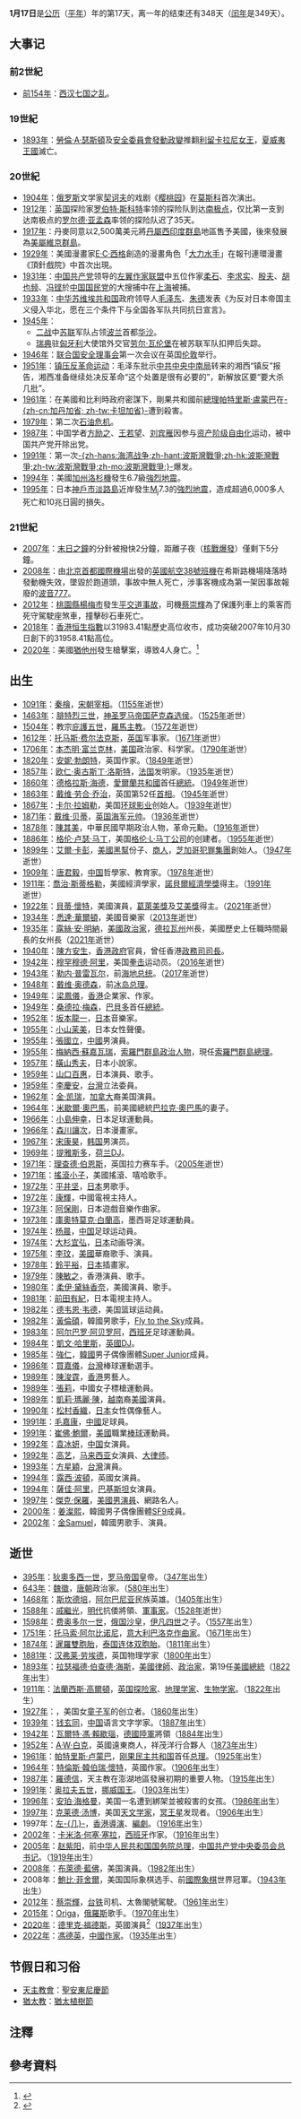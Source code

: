 {{DayInMonth|1}}

'''1月17日'''是[[公历|公历]]（[[平年|平年]]）年的第17天，离一年的结束还有348天（[[闰年|闰年]]是349天）。

== 大事记 ==
=== 前2世紀 ===
* [[前154年|前154年]]：[[西汉|西汉]][[七国之乱|七国之乱]]。

=== 19世紀===
* [[1893年|1893年]]：[[勞倫·A·瑟斯頓|勞倫·A·瑟斯頓]]及[[安全委員會_(夏威夷)|安全委員會]][[夏威夷王國的覆滅|發動政變]]推翻[[利留卡拉尼女王|利留卡拉尼女王]]，[[夏威夷王國|夏威夷王國]]滅亡。

=== 20世紀 ===
* [[1904年|1904年]]：[[俄罗斯|俄罗斯]]文学家[[安东·契诃夫|契诃夫]]的戏剧《[[樱桃园|樱桃园]]》在[[莫斯科|莫斯科]]首次演出。
* [[1912年|1912年]]：[[英国|英国]]探险家[[罗伯特·斯科特|罗伯特·斯科特]]率领的探险队到达[[南极点|南极点]]，仅比第一支到达南极点的[[罗尔德·亚孟森|罗尔德·亚孟森]]率领的探险队迟了35天。
* [[1917年|1917年]]：丹麥同意以2,500萬美元將[[丹屬西印度群島|丹屬西印度群島]]地區售予美國，後來發展為[[美屬維京群島|美屬維京群島]]。
* [[1929年|1929年]]：美國漫畫家[[E·C·西格|E·C·西格]]創造的漫畫角色「[[大力水手|大力水手]]」在報刊連環漫畫《頂針戲院》中首次出現。
* [[1931年|1931年]]：[[中国共产党|中国共产党]]领导的[[左翼作家联盟|左翼作家联盟]]中五位作家[[柔石|柔石]]、[[李求实|李求实]]、[[殷夫|殷夫]]、[[胡也频|胡也频]]、[[冯铿|冯铿]]於[[中国国民党|中国国民党]]的大搜捕中在[[上海|上海]]被捕。
* [[1933年|1933年]]：[[中华苏维埃共和国|中华苏维埃共和国]]政府领导人[[毛泽东|毛泽东]]、[[朱德|朱德]]发表《为反对日本帝国主义侵入华北，愿在三个条件下与全国各军队共同抗日宣言》。
* [[1945年|1945年]]：
**[[二战|二战]]中[[苏联|苏联]]军队占领[[波兰|波兰]]首都[[华沙|华沙]]。
**[[瑞典|瑞典]]驻[[匈牙利|匈牙利]]大使馆外交官[[拉乌尔·瓦伦贝格|劳尔·瓦伦堡]]在被苏联军队扣押后失踪。
* [[1946年|1946年]]：[[联合国安全理事会|联合国安全理事会]]第一次会议在英国[[伦敦|伦敦]]举行。
* [[1951年|1951年]]：[[镇压反革命运动|镇压反革命运动]]：毛泽东批示[[中共中央中南局|中共中央中南局]]转来的湘西“镇反”报告，湘西准备继续处决反革命“这个处置是很有必要的”，新解放区要“要大杀几批”。
* [[1961年|1961年]]：在美國和比利時政府密謀下，剛果共和國前[[剛果民主共和國國家元首列表|總理]][[帕特里斯·盧蒙巴|帕特里斯·盧蒙巴]]在[[加丹加省|-{zh-cn:加丹加省; zh-tw:卡坦加省}-]]遭到殺害。
* [[1979年|1979年]]：第二次[[石油危机|石油危机]]。
* [[1987年|1987年]]：中国学者[[方励之|方励之]]、[[王若望|王若望]]、[[刘宾雁|刘宾雁]]因参与[[资产阶级自由化|资产阶级自由化]]运动，被中国共产党开除出党。
* [[1991年|1991年]]：第一次[[波斯灣戰爭|-{zh-hans:海湾战争;zh-hant:波斯灣戰爭;zh-hk:波斯灣戰爭;zh-tw:波斯灣戰爭;zh-mo:波斯灣戰爭;}-]]爆发。
* [[1994年|1994年]]：美國[[加州|加州]][[洛杉機|洛杉機]]發生6.7級[[1994年北岭地震|強烈地震]]。
* [[1995年|1995年]]：日本[[神戶市|神戶市]][[淡路島|淡路島]]近岸發生[[日本氣象廳規模|M<sub>j</sub>]]7.3的[[阪神大地震|強烈地震]]，造成超過6,000多人死亡和10兆日圓的損失。

=== 21世紀 ===
* [[2007年|2007年]]：[[末日之鐘|末日之鐘]]的分針被撥快2分鐘，距離子夜（[[核戰爭|核戰爆發]]）僅剩下5分鐘。
* [[2008年|2008年]]：由[[北京首都國際機場|北京首都國際機場]]出發的[[英國航空38號班機事故|英國航空38號班機]]在希斯路機場降落時發動機失效，墜毀於跑道頭，事故中無人死亡，涉事客機成為第一架因事故報廢的[[波音777|波音777]]。
* [[2012年|2012年]]：[[桃園市|桃園縣]][[楊梅區|楊梅市]]發生[[臺鐵埔心平交道事故|平交道事故]]，司機[[蔡崇輝|蔡崇輝]]為了保護列車上的乘客而死守駕駛座煞車，撞擊砂石車死亡。
* [[2018年|2018年]]：[[香港|香港]][[恒生指數|恒生指數]]以31983.41點歷史高位收市，成功突破2007年10月30日創下的31958.41點高位。
* [[2020年|2020年]]：美國[[猶他州|猶他州]]發生槍擊案，導致4人身亡。<ref>{{cite web|url=https://std.stheadline.com/instant/articles/detail/1183501/即時-國際-美國猶他州發生槍擊案致4死-槍手已被捕|title=美國猶他州發生槍擊案致4死槍手已被捕|website=星島日報|date=2020-01-18|accessdate=2020-01-18}}</ref>

== 出生 ==
* [[1091年|1091年]]：[[秦檜|秦檜]]，[[宋朝|宋朝]][[宰相|宰相]]。（[[1155年|1155年]]逝世）
* [[1463年|1463年]]：[[腓特烈三世_(萨克森)|腓特烈三世]]，[[神圣罗马帝国|神圣罗马帝国]][[萨克森|萨克森]][[选侯|选侯]]。（[[1525年|1525年]]逝世）
* [[1504年|1504年]]：教宗[[庇護五世|庇護五世]]，[[羅馬主教|羅馬主教]]。（[[1572年|1572年]]逝世）
* [[1612年|1612年]]：[[托马斯·费尔法克斯|托马斯·费尔法克斯]]，[[英国|英国]]军事家。（[[1671年|1671年]]逝世）
* [[1706年|1706年]]：[[本杰明·富兰克林|本杰明·富兰克林]]，[[美国|美国]]政治家、科学家。（[[1790年|1790年]]逝世）
* [[1820年|1820年]]：[[安妮·勃朗特|安妮·勃朗特]]，英国作家。（[[1849年|1849年]]逝世）
* [[1857年|1857年]]：[[欧仁·奥古斯丁·洛斯特|欧仁·奥古斯丁·洛斯特]]，[[法国|法国]]发明家。（[[1935年|1935年]]逝世）
* [[1860年|1860年]]：[[德格拉斯·海德|德格拉斯·海德]]，[[愛爾蘭共和國|愛爾蘭共和國]]首任[[愛爾蘭共和國總統|總統]]。（[[1949年|1949年]]逝世）
* [[1863年|1863年]]：[[戴维·劳合·乔治|戴维·劳合·乔治]]，英国第52任[[英国首相|首相]]。（[[1945年|1945年]]逝世）
* [[1867年|1867年]]：[[卡尔·拉姆勒|卡尔·拉姆勒]]，美国[[环球影业|环球影业]]创始人。（[[1939年|1939年]]逝世）
* [[1871年|1871年]]：[[戴维·贝蒂|戴维·贝蒂]]，[[英国海军元帅|英国海军元帅]]。（[[1936年|1936年]]逝世）
* [[1878年|1878年]]：[[陳其美|陳其美]]，中華民國早期政治人物，革命元勳。（[[1916年|1916年]]逝世）
* [[1886年|1886年]]：[[格伦·卢瑟·马丁|格伦·卢瑟·马丁]]，美国[[格伦·L·马丁公司|格伦·L·马丁公司]]的创建者。（[[1955年|1955年]]逝世）
* [[1899年|1899年]]：[[艾爾·卡彭|艾爾·卡彭]]，[[美國|美國]][[黑幫|黑幫]]份子、[[商人|商人]]，[[芝加哥犯罪集團|芝加哥犯罪集團]]創始人。（[[1947年|1947年]]逝世）
* [[1909年|1909年]]：[[唐君毅|唐君毅]]，[[中国|中国]]哲學家、教育家。（[[1978年|1978年]]逝世）
* [[1911年|1911年]]：[[喬治·斯蒂格勒|喬治·斯蒂格勒]]，美國經濟學家，[[諾貝爾經濟學獎|諾貝爾經濟學獎]]得主。（[[1991年|1991年]]逝世）
* [[1922年|1922年]]：[[貝蒂·懷特|貝蒂·懷特]]，美國演員，[[葛萊美獎|葛萊美獎]]及[[艾美獎|艾美獎]]得主。（[[2021年|2021年]]逝世）
* [[1934年|1934年]]：[[悉達·華爾頓|悉達·華爾頓]]，美國音樂家（[[2013年|2013年]]逝世）
* [[1935年|1935年]]：[[露絲·安·明納|露絲·安·明納]]，[[美國|美國]][[政治家|政治家]]，[[德拉瓦州|德拉瓦州]]州長，美國歷史上任職時間最長的女州長（[[2021年|2021年]]逝世）
* [[1940年|1940年]]：[[陳方安生|陳方安生]]，[[香港政府|香港政府]]官員，曾任香港[[政務司司長|政務司司長]]。
* [[1942年|1942年]]：[[穆罕穆德·阿里|穆罕穆德·阿里]]，美国[[拳击|拳击]]运动员。（[[2016年|2016年]]逝世）
* [[1943年|1943年]]：[[勒内·普雷瓦尔|勒内·普雷瓦尔]]，前[[海地总统|海地总统]]。（[[2017年|2017年]]逝世）
* [[1948年|1948年]]：[[戴维·奥德森|戴维·奥德森]]，前[[冰岛总理|冰岛总理]]。
* [[1949年|1949年]]：[[梁鳳儀_(企業家)|梁鳳儀]]，[[香港|香港]]企業家、作家。
* [[1949年|1949年]]：[[桑德拉·梅森|桑德拉·梅森]]，[[巴貝多|巴貝多]]首任[[巴貝多總統|總統]]。
* [[1952年|1952年]]：[[坂本龍一|坂本龍一]]，[[日本|日本]]音樂家。
* [[1955年|1955年]]：[[小山茉美|小山茉美]]，日本女性聲優。
* [[1955年|1955年]]：[[張國立|張國立]]，[[中國|中國]]男演員。
* [[1955年|1955年]]：[[梅納西·索加瓦雷|梅納西·蘇嘉瓦瑞]]，[[索羅門群島|索羅門群島]][[政治人物|政治人物]]，現任[[索羅門群島總理|索羅門群島總理]]。
* [[1957年|1957年]]：[[橫山秀夫|橫山秀夫]]，日本小說家。
* [[1959年|1959年]]：[[山口百惠|山口百惠]]，日本演員、歌手。
* [[1959年|1959年]]：[[李慶安|李慶安]]，[[台灣|台灣]]立法委員。
* [[1962年|1962年]]：[[金·凯瑞|金·凯瑞]]，[[加拿大|加拿大]]裔美国演員。
* [[1964年|1964年]]：[[米歇爾·奧巴馬|米歇爾·奧巴馬]]，前美國總統[[巴拉克·奧巴馬|巴拉克·奧巴馬]]的妻子。
* [[1966年|1966年]]：[[小島伸幸|小島伸幸]]，日本足球運動員。
* [[1966年|1966年]]：[[森川讓次|森川讓次]]，日本漫畫家。
* [[1967年|1967年]]：[[宋康昊|宋康昊]]，[[韩国|韩国]]男演员。
* [[1969年|1969年]]：[[提雅斯多|提雅斯多]]，[[荷兰|荷兰]]DJ。
* [[1971年|1971年]]：[[理查德·伯恩斯|理查德·伯恩斯]]，英国拉力赛车手。（[[2005年|2005年]]逝世）
* [[1971年|1971年]]：[[搖滾小子|搖滾小子]]，美國搖滾、嘻哈歌手。
* [[1972年|1972年]]：[[平井坚|平井坚]]，[[日本|日本]]男歌手。
* [[1972年|1972年]]：[[康輝|康輝]]，中國電視主持人。
* [[1973年|1973年]]：[[阿保剛|阿保剛]]，日本遊戲音樂作曲家。
* [[1973年|1973年]]：[[庫奧特莫克·白蘭高|庫奧特莫克·白蘭高]]，墨西哥足球運動員。
* [[1974年|1974年]]：[[杨晨_(1974年)|杨晨]]，[[中国|中国]]足球运动員。
* [[1974年|1974年]]：[[大杉宜弘|大杉宜弘]]，[[日本|日本]]动画导演。
* [[1975年|1975年]]：[[李玟|李玟]]，[[美國|美國]]華裔歌手、演員。
* [[1978年|1978年]]：[[鈴平裕|鈴平裕]]，[[日本|日本]]插畫家。
* [[1979年|1979年]]：[[陳敏之|陳敏之]]，香港演員、歌手。
* [[1980年|1980年]]：[[柔伊·黛絲香奈|柔伊·黛絲香奈]]，美國演員、歌手。
* [[1981年|1981年]]：[[前田有紀|前田有紀]]，日本電視主持人。
* [[1982年|1982年]]：[[德韦恩·韦德|德韦恩·韦德]]，美国篮球运动員。
* [[1982年|1982年]]：[[黃倫碩|黃倫碩]]，韓國男歌手，[[Fly_to_the_Sky|Fly to the Sky]]成員。
* [[1983年|1983年]]：[[阿尔巴罗·阿贝罗阿|阿尔巴罗·阿贝罗阿]]，[[西班牙|西班牙]]足球運動員。
* [[1984年|1984年]]：[[凱文·哈里斯|凱文·哈里斯]]，[[英國|英國]]DJ。
* [[1985年|1985年]]：[[強仁|強仁]]，[[韓國|韓國]]男子偶像團體[[Super_Junior|Super Junior]]成員。
* [[1986年|1986年]]：[[買嘉儀|買嘉儀]]，[[台灣|台灣]]棒球運動選手。
* [[1989年|1989年]]：[[陳浚霆|陳浚霆]]，[[香港|香港]]男藝人。
* [[1989年|1989年]]：[[張莉_(田徑運動員)|張莉]]，中國女子標槍運動員。
* [[1989年|1989年]]：[[凱莉·瑪麗·陳|凱莉·瑪麗·陳]]，[[越南|越南]]裔[[美國|美國]]演員。
* [[1990年|1990年]]：[[松村香織|松村香織]]，[[日本|日本]]女性偶像藝人。
* [[1991年|1991年]]：[[毛嘉康|毛嘉康]]，[[中國|中國]]足球員。
* [[1991年|1991年]]：[[崔佛·鮑爾|崔佛·鮑爾]]，[[美國|美國]]職業[[棒球|棒球]]運動員。
* [[1992年|1992年]]：[[袁冰妍|袁冰妍]]，[[中国|中国]]女演員。
* [[1992年|1992年]]：[[高艺|高艺]]，[[马来西亚|马来西亚]]女演員、[[大律师|大律师]]。
* [[1993年|1993年]]：[[方星穎|方星穎]]，[[台灣|台灣]]演員。
* [[1994年|1994年]]：[[露西·波頓|露西·波頓]]，英國女演員。
* [[1994年|1994年]]：[[薩佳·阿里|薩佳·阿里]]，[[巴基斯坦|巴基斯坦]]女演員。
* [[1997年|1997年]]：[[傑克·保羅|傑克·保羅]]，[[美國|美國]][[男演員|男演員]]、網路名人。
* [[2000年|2000年]]：[[姜澯熙|姜澯熙]]，韓國男子偶像團體[[SF9|SF9]]成員。
* [[2002年|2002年]]：[[金Samuel|金Samuel]]，韓國男歌手、演員。

== 逝世 ==
* [[395年|395年]]：[[狄奧多西一世|狄奧多西一世]]，[[罗马帝国|罗马帝国]]皇帝。（[[347年|347年]]出生）
* [[643年|643年]]：[[魏徵|魏徵]]，[[唐朝|唐朝]]政治家。（[[580年|580年]]出生）
* [[1468年|1468年]]：[[斯坎德培|斯坎德培]]，[[阿尔巴尼亚|阿尔巴尼亚]]民族英雄。（[[1405年|1405年]]出生）
* [[1588年|1588年]]：[[戚繼光|戚繼光]]，[[明代|明代]]抗倭將領、[[軍事家|軍事家]]。（[[1528年|1528年]]逝世）
* [[1598年|1598年]]：[[费奥多尔一世|费奥多尔一世]]，[[俄国沙皇|俄国沙皇]]，[[伊凡四世|伊凡四世]]之子。（[[1557年|1557年]]出生）
* [[1751年|1751年]]：[[托马索·阿尔比诺尼|托马索·阿尔比诺尼]]，[[意大利|意大利]][[巴洛克|巴洛克]][[作曲家|作曲家]]。（[[1671年|1671年]]出生）
* [[1874年|1874年]]：[[暹羅雙胞胎|暹羅雙胞胎]]，[[泰国|泰国]][[連體嬰|连体]][[双胞胎|双胞胎]]。（[[1811年|1811年]]出生）
* [[1881年|1881年]]：[[汉弗莱·劳埃德|汉弗莱·劳埃德]]，英国物理学家（[[1800年|1800年]]出生）
* [[1893年|1893年]]：[[拉瑟福德·伯查德·海斯|拉瑟福德·伯查德·海斯]]，[[美國|美國]][[律師|律師]]、[[政治家|政治家]]，第19任[[美國總統|美國總統]]（[[1822年|1822年]]出生）
* [[1911年|1911年]]：[[法蘭西斯·高爾頓|法蘭西斯·高爾頓]]，[[英国|英国]][[探险家|探险家]]、[[地理学家|地理学家]]、[[生物学家|生物学家]]。（[[1822年|1822年]]出生）
* [[1927年|1927年]]：{{tsl|en|Juliette Gordon Low|朱丽叶·戈登·洛}}，美国女[[童子军|童子军]]的创立者。（[[1860年|1860年]]出生）
* [[1939年|1939年]]：[[钱玄同|钱玄同]]，[[中国|中国]]语言文字学家。（[[1887年|1887年]]出生）
* [[1942年|1942年]]：[[瓦爾特·馮·賴歇瑙|瓦爾特·馮·賴歇瑙]]，[[德國|德國]][[納粹德國陸軍|陸軍]]將領（[[1884年|1884年]]出生）
* [[1952年|1952年]]：[[A·W·白克|A·W·白克]]，英國遠東商人，祥茂洋行合夥人（[[1873年|1873年]]出生）
* [[1961年|1961年]]：[[帕特里斯·卢蒙巴|帕特里斯·卢蒙巴]]，[[刚果民主共和国|刚果民主共和国]]首任[[总理|总理]]。（[[1925年|1925年]]出生）
* [[1964年|1964年]]：[[特倫斯·韓伯瑞·懷特|特倫斯·韓伯瑞·懷特]]，英國作家。（[[1906年|1906年]]出生）
* [[1987年|1987年]]：[[羅德信|羅德信]]，天主教在澎湖地區發展初期的重要人物。（[[1915年|1915年]]出生）
* [[1991年|1991年]]：[[奥拉夫五世|奥拉夫五世]]，[[挪威国王|挪威国王]]。（[[1903年|1903年]]出生）
* [[1996年|1996年]]：[[安珀·海格曼|安珀·海格曼]]，美国一名遭到綁架並被殺害的女孩。（[[1986年|1986年]]出生）
* [[1997年|1997年]]：[[克莱德·汤博|克莱德·汤博]]，美国[[天文学家|天文学家]]，[[冥王星|冥王星]]发现者。（[[1906年|1906年]]出生）
* 1997年：[[左几|左-{几}-]]，[[香港|香港]][[導演|導演]]、[[編劇|編劇]]。（[[1916年|1916年]]出生）
* [[2002年|2002年]]：[[卡米洛·何塞·塞拉|卡米洛·何塞·塞拉]]，[[西班牙|西班牙]]作家。（[[1916年|1916年]]出生）
* [[2005年|2005年]]：[[赵紫阳|赵紫阳]]，前[[中华人民共和国国务院总理|中华人民共和国国务院总理]]，[[中国共产党中央委员会总书记|中国共产党中央委员会总书记]]。（[[1919年|1919年]]出生）
* [[2008年|2008年]]：[[布萊德·藍佛|布萊德·藍佛]]，美国演員。（[[1982年|1982年]]出生）
* 2008年：[[鮑比·菲舍爾|鮑比·菲舍爾]]，美国国际象棋选手、前[[國際象棋|國際象棋]]世界冠軍。（[[1943年|1943年]]出生）
* [[2012年|2012年]]：[[蔡崇輝|蔡崇輝]]，[[臺灣鐵路管理局|台铁]]司机、太魯閣號駕駛。（[[1961年|1961年]]出生）
* [[2015年|2015年]]：[[Origa|Origa]]，[[俄罗斯|俄羅斯]]歌手。（[[1970年|1970年]]出生）
* [[2020年|2020年]]：[[德里克·福德斯|德里克·福德斯]]，英國演員<ref>{{cite web|url=http://www.yulefm.com/news/2020-01-18/225402.html|title=演员福德斯因病离世，享年82岁|website=娱乐刊网|date=2020-01-18|accessdate=2020-01-19|archive-date=2020-11-10|archive-url=https://web.archive.org/web/20201110070158/http://www.yulefm.com/news/2020-01-18/225402.html|dead-url=no}}</ref>（[[1937年|1937年]]出生）
* [[2022年|2022年]]：[[馮德英|馮德英]]，[[中華人民共和國|中國]][[作家|作家]]。（[[1935年|1935年]]出生）

== 节假日和习俗 ==
* [[天主教會|天主教會]]：[[聖安東尼_(基督教聖人)|聖安東尼]][[聖人曆|慶節]]
* [[猶太教|猶太教]]：[[猶太植樹節|猶太植樹節]]

== 注釋 ==
{{commons|Category:17 January}}
{{Reflist|group=注釈}}

== 參考資料 ==
{{Reflist}}
{{月份}}